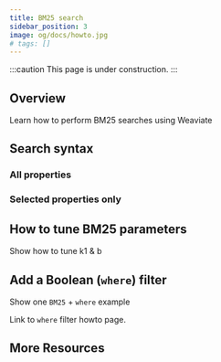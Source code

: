 ```yaml
---
title: BM25 search
sidebar_position: 3
image: og/docs/howto.jpg
# tags: []
---
```


:::caution This page is under construction.
:::

## Overview

Learn how to perform BM25 searches using Weaviate

## Search syntax

### All properties

### Selected properties only

## How to tune BM25 parameters

Show how to tune k1 & b

## Add a Boolean (`where`) filter

Show one `BM25` + `where` example

Link to `where` filter howto page.

## More Resources


<DocsMoreResources />
